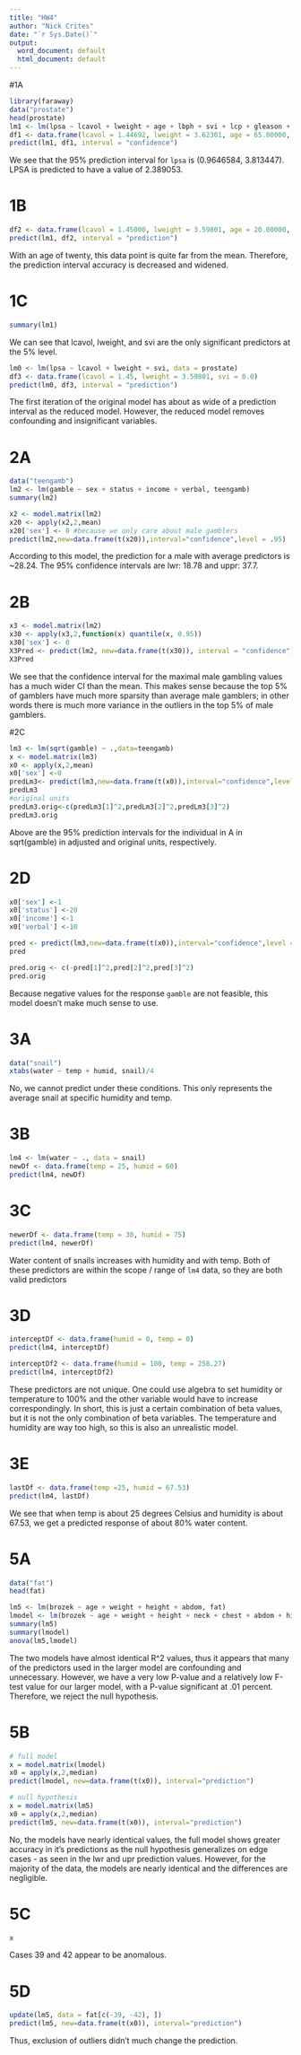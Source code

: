 ```yaml
---
title: "HW4"
author: "Nick Crites"
date: "`r Sys.Date()`"
output:
  word_document: default
  html_document: default
---
```


#1A

```r
library(faraway)
data("prostate")
head(prostate)
lm1 <- lm(lpsa ~ lcavol + lweight + age + lbph + svi + lcp + gleason + pgg45, prostate)
df1 <- data.frame(lcavol = 1.44692, lweight = 3.62301, age = 65.00000, lbph=0.30010, svi = 0.00000, lcp = -0.79851, gleason = 7.00000, pgg45 = 15.00000)
predict(lm1, df1, interval = "confidence")
```

We see that the 95% prediction interval for `lpsa` is (0.9646584, 3.813447). LPSA is predicted to have a value of 2.389053.

# 1B 

```r
df2 <- data.frame(lcavol = 1.45000, lweight = 3.59801, age = 20.00000, lbph=0.30010, svi = 0.00000, lcp = -0.79851, gleason = 7.00000, pgg45 = 15.00000)
predict(lm1, df2, interval = "prediction")
```

With an age of twenty, this data point is quite far from the mean. Therefore, the prediction interval accuracy is decreased and widened. 

# 1C

```r
summary(lm1)
```

We can see that lcavol, lweight, and svi are the only significant predictors at the 5% level.

```r
lm0 <- lm(lpsa ~ lcavol + lweight + svi, data = prostate)
df3 <- data.frame(lcavol = 1.45, lweight = 3.59801, svi = 0.0)
predict(lm0, df3, interval = "prediction")
```

The first iteration of the original model has about as wide of a prediction interval as the reduced model. However, the reduced model removes confounding and insignificant variables.

# 2A

```r
data("teengamb")
lm2 <- lm(gamble ~ sex + status + income + verbal, teengamb)
summary(lm2)
```

```r
x2 <- model.matrix(lm2)
x20 <- apply(x2,2,mean)
x20['sex'] <- 0 #because we only care about male gamblers
predict(lm2,new=data.frame(t(x20)),interval="confidence",level = .95)
```

According to this model, the prediction for a male with average predictors is ~28.24. The 95% confidence intervals are lwr: 18.78 and uppr: 37.7.

# 2B

```r
x3 <- model.matrix(lm2)
x30 <- apply(x3,2,function(x) quantile(x, 0.95))
x30['sex'] <- 0
X3Pred <- predict(lm2, new=data.frame(t(x30)), interval = "confidence")
X3Pred
```

We see that the confidence interval for the maximal male gambling values has a much wider CI than the mean. This makes sense because the top 5% of gamblers have much more sparsity than average male gamblers;  in other words there is much more variance in the outliers in the top 5% of male gamblers. 

#2C

```r
lm3 <- lm(sqrt(gamble) ~ .,data=teengamb)
x <- model.matrix(lm3)
x0 <- apply(x,2,mean)
x0['sex'] <-0
predLm3<- predict(lm3,new=data.frame(t(x0)),interval="confidence",level = .95)
predLm3
#original units
predLm3.orig<-c(predLm3[1]^2,predLm3[2]^2,predLm3[3]^2)
predLm3.orig
```

Above are the 95% prediction intervals for the individual in A in sqrt(gamble) in adjusted and original units, respectively.

# 2D

```r
x0['sex'] <-1
x0['status'] <-20
x0['income'] <-1
x0['verbal'] <-10

pred <- predict(lm3,new=data.frame(t(x0)),interval="confidence",level = .95)
pred
```

```r
pred.orig <- c(-pred[1]^2,pred[2]^2,pred[3]^2)
pred.orig
```

Because negative values for the response `gamble` are not feasible, this model doesn't make much sense to use.

# 3A 

```r
data("snail")
xtabs(water ~ temp + humid, snail)/4
```

No, we cannot predict under these conditions. This only represents the average snail at specific humidity and temp.

# 3B 

```r
lm4 <- lm(water ~ ., data = snail)
newDf <- data.frame(temp = 25, humid = 60)
predict(lm4, newDf)
```

# 3C

```r
newerDf <- data.frame(temp = 30, humid = 75)
predict(lm4, newerDf)
```

Water content of snails increases with humidity and with temp. Both of these predictors are within the scope / range of `lm4` data, so they are both valid predictors

# 3D

```r
interceptDf <- data.frame(humid = 0, temp = 0)
predict(lm4, interceptDf)
```

```r
interceptDf2 <- data.frame(humid = 100, temp = 258.27)
predict(lm4, interceptDf2)
```

These predictors are not unique. One could use algebra to set humidity or temperature to 100% and the other variable would have to increase correspondingly. In short, this is just a certain combination of beta values, but it is not the only combination of beta variables. The temperature and humidity are way too high, so this is also an unrealistic model.

# 3E

```r
lastDf <- data.frame(temp =25, humid = 67.53)
predict(lm4, lastDf)
```

We see that when temp is about 25 degrees Celsius and  humidity is about 67.53, we get a predicted response of about 80% water content.

# 5A

```r
data("fat")
head(fat)
```
```r
lm5 <- lm(brozek ~ age + weight + height + abdom, fat)
lmodel <- lm(brozek ~ age + weight + height + neck + chest + abdom + hip +  thigh + ankle + biceps +  forearm + wrist, data = fat)
summary(lm5)
summary(lmodel)
anova(lm5,lmodel)
```

The two models have almost identical  R^2 values, thus it appears that many of the predictors used in the larger model are confounding and unnecessary. However, we have a very low P-value and a relatively low F-test value for our larger model, with a P-value significant at .01 percent. Therefore, we reject the null hypothesis. 

# 5B

```r
# full model
x = model.matrix(lmodel)
x0 = apply(x,2,median)
predict(lmodel, new=data.frame(t(x0)), interval="prediction")
```

```r
# null hypothesis
x = model.matrix(lm5)
x0 = apply(x,2,median)
predict(lm5, new=data.frame(t(x0)), interval="prediction")
```

No, the models have nearly identical values, the full model shows greater accuracy in it's predictions as the null hypothesis generalizes on edge cases - as seen in the lwr and upr prediction values. However, for the majority of the data, the models are nearly identical and the differences are negligible. 

# 5C

```r
x
```

Cases 39 and 42 appear to be anomalous.

# 5D

```r
update(lm5, data = fat[c(-39, -42), ])
predict(lm5, new=data.frame(t(x0)), interval="prediction")
```

Thus, exclusion of outliers didn't much change the prediction.